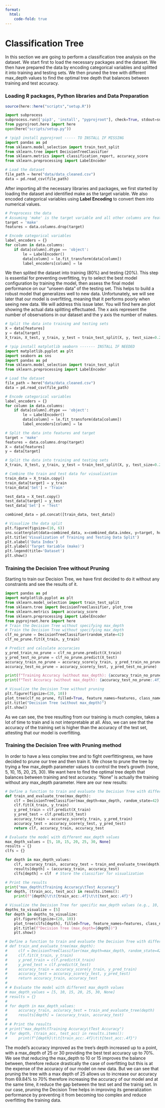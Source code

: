 ```yaml
---
format:
  html:
    code-fold: true
---
```


# Classification Tree

In this section we are going to perform a classification tree analysis on the dataset. We start first to load the necessary packages and the dataset. We then have prepared the data by encoding categorical variables and splitted it into training and testing sets. We then pruned the tree with different max_depth values to find the optimal tree depth that balances between training and test accuracy.

### Loading R packages, Python libraries and Data Preparation
```r
source(here::here("scripts","setup.R"))
```

```python
import subprocess
subprocess.run(['pip3', 'install', "pyprojroot"], check=True, stdout=subprocess.PIPE, stderr=subprocess.PIPE)
from pyprojroot.here import here
open(here("scripts/setup.py"))
```


```python
# !pip3 install pyprojroot ----- TO INSTALL IF MISSING
import pandas as pd
from sklearn.model_selection import train_test_split
from sklearn.tree import DecisionTreeClassifier
from sklearn.metrics import classification_report, accuracy_score
from sklearn.preprocessing import LabelEncoder

# Load the dataset
file_path = here("data/data_cleaned.csv")
data = pd.read_csv(file_path)
```


After importing all the necessary libraries and packages, we first started by loading the dataset and identified make as the target variable. We also encoded categorical variables using **Label Encoding** to convert them into numerical values.

```python
# Preprocess the data
# Assuming 'make' is the target variable and all other columns are features
target = 'make'
features = data.columns.drop(target)

# Encode categorical variables
label_encoders = {}
for column in data.columns:
    if data[column].dtype == 'object':
        le = LabelEncoder()
        data[column] = le.fit_transform(data[column])
        label_encoders[column] = le
```

We then splited the dataset into training (80%) and testing (20%). This step is essential for preventing overfitting, try to select the best model configuration by training the model, then assess the final model performance on our "unseen data" of the testing set. This helps to build a robust model that generalizes well to new data. Unfortunately, we will see later that our model is overfitting, meaning that it performs poorly when seeing new data. We will address this issue later. You will find here an plot showing the actual data splitting effectuated. The x axis represent the number of observations in our dataset and the y axis the number of makes. 

```python
# Split the data into training and testing sets
X = data[features]
y = data[target]
X_train, X_test, y_train, y_test = train_test_split(X, y, test_size=0.2, random_state=42)
```

```python
# !pip install matplotlib seaborn ------- INSTALL IF NEEDED
import matplotlib.pyplot as plt
import seaborn as sns
import pandas as pd
from sklearn.model_selection import train_test_split
from sklearn.preprocessing import LabelEncoder

# Load the dataset
file_path = here("data/data_cleaned.csv")
data = pd.read_csv(file_path)

# Encode categorical variables
label_encoders = {}
for column in data.columns:
    if data[column].dtype == 'object':
        le = LabelEncoder()
        data[column] = le.fit_transform(data[column])
        label_encoders[column] = le

# Split the data into features and target
target = 'make'
features = data.columns.drop(target)
X = data[features]
y = data[target]

# Split the data into training and testing sets
X_train, X_test, y_train, y_test = train_test_split(X, y, test_size=0.2, random_state=42)

# Combine the train and test data for visualization
train_data = X_train.copy()
train_data[target] = y_train
train_data['Set'] = 'Train'

test_data = X_test.copy()
test_data[target] = y_test
test_data['Set'] = 'Test'

combined_data = pd.concat([train_data, test_data])

# Visualize the data split
plt.figure(figsize=(10, 6))
sns.scatterplot(data=combined_data, x=combined_data.index, y=target, hue='Set', palette=['blue', 'orange'])
plt.title('Visualization of Training and Testing Data Split')
plt.xlabel('Data Index')
plt.ylabel('Target Variable (make)')
plt.legend(title='Dataset')
plt.show()

```

### Training the Decision Tree without Pruning

Starting to train our Decision Tree, we have first decided to do it without any constraints and see the results of it. 

```python
import pandas as pd
import matplotlib.pyplot as plt
from sklearn.model_selection import train_test_split
from sklearn.tree import DecisionTreeClassifier, plot_tree
from sklearn.metrics import accuracy_score
from sklearn.preprocessing import LabelEncoder
from pyprojroot.here import here
# Train the Decision Tree without specifying max_depth
# Train the Decision Tree without specifying max_depth
clf_no_prune = DecisionTreeClassifier(random_state=42)
clf_no_prune.fit(X_train, y_train)

# Predict and calculate accuracies
y_pred_train_no_prune = clf_no_prune.predict(X_train)
y_pred_test_no_prune = clf_no_prune.predict(X_test)
accuracy_train_no_prune = accuracy_score(y_train, y_pred_train_no_prune)
accuracy_test_no_prune = accuracy_score(y_test, y_pred_test_no_prune)

print(f"Training Accuracy (without max_depth): {accuracy_train_no_prune:.4f}")
print(f"Test Accuracy (without max_depth): {accuracy_test_no_prune:.4f}")

# Visualize the Decision Tree without pruning
plt.figure(figsize=(20, 10))
plot_tree(clf_no_prune, filled=True, feature_names=features, class_names=label_encoders[target].classes_)
plt.title("Decision Tree (without max_depth)")
plt.show()

```

As we can see, the tree resulting from our training is much complex, takes a lot of time to train and is not interpretable at all. Also, we can see that the accuracy of the training set is higher than the accuracy of the test set, attesting that our model is overfitting. 

### Training the Decision Tree with Pruning method

In order to have a less complex tree and to fight overfittingness, we have decided to prune our tree and then train it. We chose to prune the tree by trying a few max_depth parameter values to control the tree's growth (none, 5, 10, 15, 20, 25, 30). We want here to find the optimal tree depth that balances between training and test accuracy. "None" is actually the training without any max_depth parameter. Here are our new results: 

```python
# Define a function to train and evaluate the Decision Tree with different max_depth values
def train_and_evaluate_tree(max_depth):
    clf = DecisionTreeClassifier(max_depth=max_depth, random_state=42)
    clf.fit(X_train, y_train)
    y_pred_train = clf.predict(X_train)
    y_pred_test = clf.predict(X_test)
    accuracy_train = accuracy_score(y_train, y_pred_train)
    accuracy_test = accuracy_score(y_test, y_pred_test)
    return clf, accuracy_train, accuracy_test

# Evaluate the model with different max_depth values
max_depth_values = [5, 10, 15, 20, 25, 30, None]
results = {}
clfs = {}

for depth in max_depth_values:
    clf, accuracy_train, accuracy_test = train_and_evaluate_tree(depth)
    results[depth] = (accuracy_train, accuracy_test)
    clfs[depth] = clf  # Store the classifier for visualization

# Print the results
print("max_depth\tTraining Accuracy\tTest Accuracy")
for depth, (train_acc, test_acc) in results.items():
    print(f"{depth}\t\t{train_acc:.4f}\t\t{test_acc:.4f}")

# Visualize the Decision Tree for specific max_depth values (e.g., 10, 20)
depths_to_visualize = [5]
for depth in depths_to_visualize:
    plt.figure(figsize=(20, 10))
    plot_tree(clfs[depth], filled=True, feature_names=features, class_names=label_encoders[target].classes_)
    plt.title(f"Decision Tree (max_depth={depth})")
    plt.show()
```

```python
# Define a function to train and evaluate the Decision Tree with different max_depth values
# def train_and_evaluate_tree(max_depth):
#     clf = DecisionTreeClassifier(max_depth=max_depth, random_state=42)
#     clf.fit(X_train, y_train)
#     y_pred_train = clf.predict(X_train)
#     y_pred_test = clf.predict(X_test)
#     accuracy_train = accuracy_score(y_train, y_pred_train)
#     accuracy_test = accuracy_score(y_test, y_pred_test)
#     return accuracy_train, accuracy_test
# 
# # Evaluate the model with different max_depth values
# max_depth_values = [5, 10, 15, 20, 25, 30, None]
# results = {}
# 
# for depth in max_depth_values:
#     accuracy_train, accuracy_test = train_and_evaluate_tree(depth)
#     results[depth] = (accuracy_train, accuracy_test)
# 
# # Print the results
# print("max_depth\tTraining Accuracy\tTest Accuracy")
# for depth, (train_acc, test_acc) in results.items():
#     print(f"{depth}\t\t{train_acc:.4f}\t\t{test_acc:.4f}")
```

The model's accuracy improved as the tree's depth increased up to a point, with a max_depth of 25 or 30 providing the best test accuracy up to 70%. We see that reducing the max_depth to 10 or 15 improves the balance between, therefore reduce drastically the case of overfitting but this is at the expense of the accuracy of our model on new data. But we can see that pruning the tree with a max depth of 25 allows us to increase our accuracy from 69.84% to 70% therefore increasing the accuracy of our model and at the same time, it reduce the gap between the test set and the trainig set. In our case,  pruning the Decision Tree helps in improving its generalization performance by preventing it from becoming too complex and reduce overfitting the training data.

